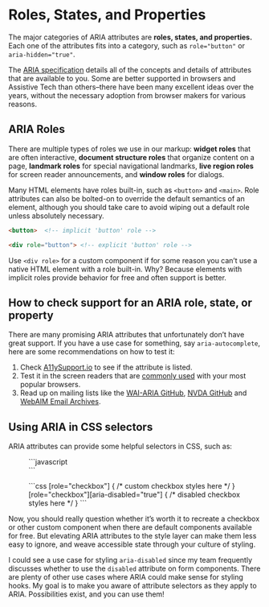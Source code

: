 # Roles, States, and Properties

The major categories of ARIA attributes are **roles, states, and properties.** Each one of the attributes fits into a category, such as `role="button"` or `aria-hidden="true"`.

The [ARIA specification](https://www.w3.org/TR/wai-aria-1.2/) details all of the concepts and details of attributes that are available to you. Some are better supported in browsers and Assistive Tech than others–there have been many excellent ideas over the years, without the necessary adoption from browser makers for various reasons.

## ARIA Roles

There are multiple types of roles we use in our markup: **widget roles** that are often interactive, **document structure roles** that organize content on a page, **landmark roles** for special navigational landmarks, **live region roles** for screen reader announcements, and **window roles** for dialogs. 

Many HTML elements have roles built-in, such as `<button>` and `<main>`. Role attributes can also be bolted-on to override the default semantics of an element, although you should take care to avoid wiping out a default role unless absolutely necessary.

```html
<button>  <!-- implicit 'button' role -->
```

```html
<div role="button"> <!-- explicit 'button' role -->
```

Use `<div role>` for a custom component if for some reason you can’t use a native HTML element with a role built-in. Why? Because elements with implicit roles provide behavior for free and often support is better.

## How to check support for an ARIA role, state, or property 

There are many promising ARIA attributes that unfortunately don’t have great support. If you have a use case for something, say `aria-autocomplete`, here are some recommendations on how to test it:

1. Check [A11ySupport.io](https://a11ysupport.io) to see if the attribute is listed.
1. Test it in the screen readers that are [commonly used](https://webaim.org/projects/screenreadersurvey9/#browsercombos) with your most popular browsers.
1. Read up on mailing lists like the [WAI-ARIA GitHub](https://github.com/w3c/aria/issues), [NVDA GitHub](https://github.com/nvaccess/nvda/issues) and [WebAIM Email Archives](https://webaim.org/discussion/).

## Using ARIA in CSS selectors

ARIA attributes can provide some helpful selectors in CSS, such as:

<div className="grid grid-cols-2 gap-6 my-6">
<figure>
```javascript
<div
    aria-disabled="true"
    aria-label="Subscribe"
    role="checkbox"
    tabIndex={0}
    onKeyUp={keyHandler}
    >
</div>
```
</figure>
<figure>
```css
[role="checkbox"] {
    /* custom checkbox styles here */
}
[role="checkbox"][aria-disabled="true"] {
    /* disabled checkbox styles here */
}
```
</figure>
</div>

Now, you should really question whether it’s worth it to recreate a checkbox or other custom component when there are default components available for free. But elevating ARIA attributes to the style layer can make them less easy to ignore, and weave accessible state through your culture of styling.

I could see a use case for styling `aria-disabled` since my team frequently discusses whether to use the `disabled` attribute on form components. There are plenty of other use cases where ARIA could make sense for styling hooks. My goal is to make you aware of attribute selectors as they apply to ARIA. Possibilities exist, and you can use them!
